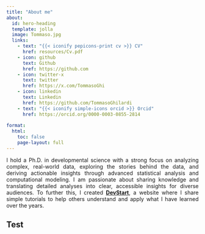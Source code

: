 ```yaml
---
title: "About me"
about:
  id: hero-heading
  template: jolla
  image: Tommaso.jpg
  links:
    - text: "{{< iconify pepicons-print cv >}} CV"
      href: resources/Cv.pdf
    - icon: github
      text: Github
      href: https://github.com
    - icon: twitter-x
      text: twitter
      href: https://x.com/TommasoGhi
    - icon: linkedin
      text: Linkedin
      href: https://github.com/TommasoGhilardi
    - text: "{{< iconify simple-icons orcid >}} Orcid"
      href: https://orcid.org/0000-0003-0855-2814
      
format: 
  html:
    toc: false
    page-layout: full
---
```


<style>

main {
  margin-top: 0em;
  margin-bottom: 0em;
}

#quarto-content > * {
  padding-top: 0 !important; /* Remove the padding-top */
}

div.quarto-about-jolla {
  display: flex !important;
  height: calc(100vh - 2.875rem); /* Adjusts based on the total height of the navbar */
  flex-direction: column;
  align-items: center;
  justify-content: center; /* Center the content vertically */
  margin: 0; /* No space above */
  padding: 0; /* No padding at top and bottom */
}

div.quarto-about-jolla .about-image {
  margin-top: -6em; /* Move the image up by 2em, adjust the value as needed */
  margin-bottom: 4em; /* Add space between the image and the heading */
  object-fit: cover;
}

</style>

::: {#hero-heading style="text-align: justify;"}
I hold a Ph.D. in developmental science with a strong focus on analyzing complex, real-world data, exploring the stories behind the data, and deriving actionable insights through advanced statistical analysis and computational modeling. I am passionate about sharing knowledge and translating detailed analyses into clear, accessible insights for diverse audiences. To further this, I created [**DevStart**](https://tommasoghilardi.github.io/DevStart), a website where I share simple tutorials to help others understand and apply what I have learned over the years.
:::

## Test
